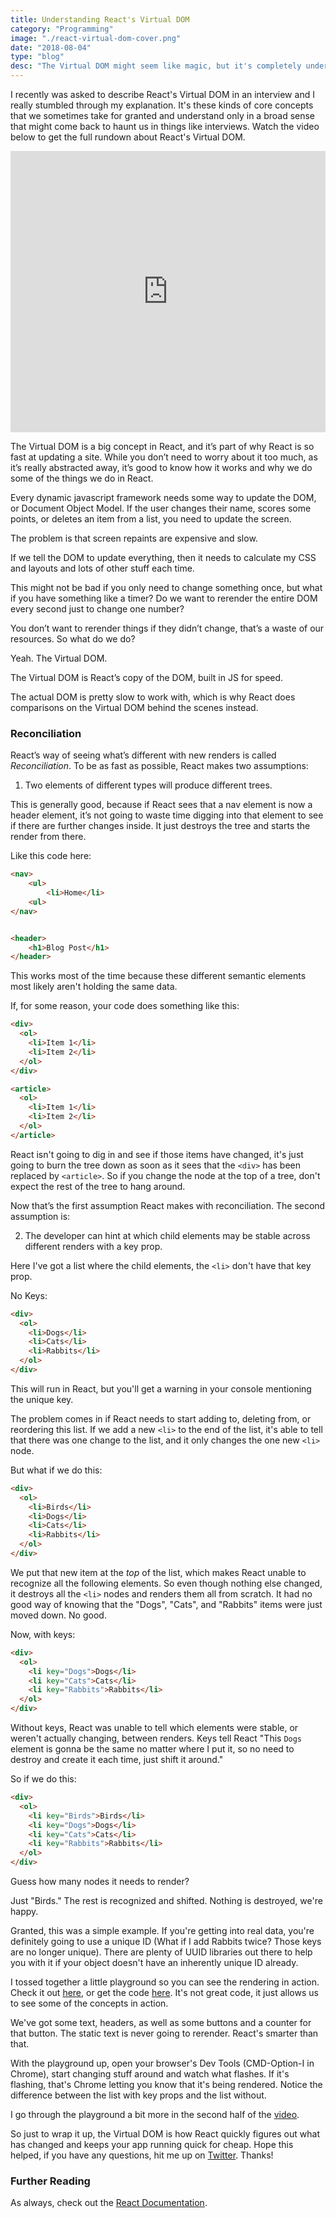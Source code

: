 ```yaml
---
title: Understanding React's Virtual DOM
category: "Programming"
image: "./react-virtual-dom-cover.png"
date: "2018-08-04"
type: "blog"
desc: "The Virtual DOM might seem like magic, but it's completely understandable and crucial knowledge to becoming an expert React developer."
---
```


I recently was asked to describe React's Virtual DOM in an interview and I really stumbled through my explanation. It's these kinds of core concepts that we sometimes take for granted and understand only in a broad sense that might come back to haunt us in things like interviews. Watch the video below to get the full rundown about React's Virtual DOM.

<iframe width="100%" height="450px" src="https://www.youtube.com/embed/hnQcDtXZC6g" frameborder="0" allow="autoplay; encrypted-media" allowfullscreen></iframe>

The Virtual DOM is a big concept in React, and it’s part of why React is so fast at updating a site. While you don’t need to worry about it too much, as it’s really abstracted away, it’s good to know how it works and why we do some of the things we do in React.

Every dynamic javascript framework needs some way to update the DOM, or Document Object Model. If the user changes their name, scores some points, or deletes an item from a list, you need to update the screen.

The problem is that screen repaints are expensive and slow.

If we tell the DOM to update everything, then it needs to calculate my CSS and layouts and lots of other stuff each time.

This might not be bad if you only need to change something once, but what if you have something like a timer? Do we want to rerender the entire DOM every second just to change one number?

You don’t want to rerender things if they didn’t change, that’s a waste of our resources. So what do we do?

Yeah. The Virtual DOM.

The Virtual DOM is React’s copy of the DOM, built in JS for speed.

The actual DOM is pretty slow to work with, which is why React does comparisons on the Virtual DOM behind the scenes instead.

### Reconciliation

React’s way of seeing what’s different with new renders is called _Reconciliation_. To be as fast as possible, React makes two assumptions:

1. Two elements of different types will produce different trees.

This is generally good, because if React sees that a nav element is now a header element, it’s not going to waste time digging into that element to see if there are further changes inside. It just destroys the tree and starts the render from there.

Like this code here:

```html
<nav>
	<ul>
		<li>Home</li>
	<ul>
</nav>


<header>
	<h1>Blog Post</h1>
</header>
```

This works most of the time because these different semantic elements most likely aren't holding the same data.

If, for some reason, your code does something like this:

```html
<div>
  <ol>
    <li>Item 1</li>
    <li>Item 2</li>
  </ol>
</div>

<article>
  <ol>
    <li>Item 1</li>
    <li>Item 2</li>
  </ol>
</article>
```

React isn't going to dig in and see if those items have changed, it's just going to burn the tree down as soon as it sees that the `<div>` has been replaced by `<article>`. So if you change the node at the top of a tree, don't expect the rest of the tree to hang around.

Now that’s the first assumption React makes with reconciliation. The second assumption is:

2. The developer can hint at which child elements may be stable across different renders with a key prop.

Here I've got a list where the child elements, the `<li>` don't have that key prop.

No Keys:

```html
<div>
  <ol>
    <li>Dogs</li>
    <li>Cats</li>
    <li>Rabbits</li>
  </ol>
</div>
```

This will run in React, but you'll get a warning in your console mentioning the unique key.

The problem comes in if React needs to start adding to, deleting from, or reordering this list. If we add a new `<li>` to the end of the list, it's able to tell that there was one change to the list, and it only changes the one new `<li>` node.

But what if we do this:

```html
<div>
  <ol>
    <li>Birds</li>
    <li>Dogs</li>
    <li>Cats</li>
    <li>Rabbits</li>
  </ol>
</div>
```

We put that new item at the _top_ of the list, which makes React unable to recognize all the following elements. So even though nothing else changed, it destroys all the `<li>` nodes and renders them all from scratch. It had no good way of knowing that the "Dogs", "Cats", and "Rabbits" items were just moved down. No good.

Now, with keys:

```html
<div>
  <ol>
    <li key="Dogs">Dogs</li>
    <li key="Cats">Cats</li>
    <li key="Rabbits">Rabbits</li>
  </ol>
</div>
```

Without keys, React was unable to tell which elements were stable, or weren't actually changing, between renders. Keys tell React "This `Dogs` element is gonna be the same no matter where I put it, so no need to destroy and create it each time, just shift it around."

So if we do this:

```html
<div>
  <ol>
    <li key="Birds">Birds</li>
    <li key="Dogs">Dogs</li>
    <li key="Cats">Cats</li>
    <li key="Rabbits">Rabbits</li>
  </ol>
</div>
```

Guess how many nodes it needs to render?

Just "Birds." The rest is recognized and shifted. Nothing is destroyed, we're happy.

Granted, this was a simple example. If you're getting into real data, you're definitely going to use a unique ID (What if I add Rabbits twice? Those keys are no longer unique). There are plenty of UUID libraries out there to help you with it if your object doesn't have an inherently unique ID already.

I tossed together a little playground so you can see the rendering in action. Check it out [here](https://playground.atrost.com/virtualdom), or get the code [here](https://github.com/a-trost/react-playground/blob/master/src/VirtualDom.js). It's not great code, it just allows us to see some of the concepts in action.

We've got some text, headers, as well as some buttons and a counter for that button. The static text is never going to rerender. React's smarter than that.

With the playground up, open your browser's Dev Tools (CMD-Option-I in Chrome), start changing stuff around and watch what flashes. If it's flashing, that's Chrome letting you know that it's being rendered. Notice the difference between the list with key props and the list without.

I go through the playground a bit more in the second half of the [video](https://www.youtube.com/watch?v=hnQcDtXZC6g).

So just to wrap it up, the Virtual DOM is how React quickly figures out what has changed and keeps your app running quick for cheap. Hope this helped, if you have any questions, hit me up on [Twitter](https://twitter.com/TrostCodes). Thanks!

### Further Reading

As always, check out the [React Documentation](https://reactjs.org/docs/faq-internals.html).
